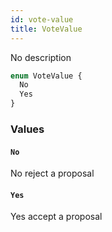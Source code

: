 ```yaml
---
id: vote-value
title: VoteValue
---
```



No description

```graphql
enum VoteValue {
  No
  Yes
}
```


### Values

#### `No` 

No reject a proposal


#### `Yes` 

Yes accept a proposal




